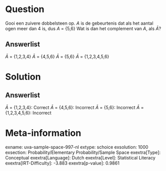 Question
========

Gooi een zuivere dobbelsteen op. *A* is de gebeurtenis dat als het
aantal ogen meer dan 4 is, dus *A* = {5,6} Wat is dan het complement van *A*, als $\bar{A}$?

Answerlist
----------

$\bar{A}$ = {1,2,3,4}
$\bar{A}$ = {4,5,6}
$\bar{A}$ = {5,6}
$\bar{A}$ = {1,2,3,4,5,6}

Solution
========

Answerlist
----------

$\bar{A}$ = {1,2,3,4}: Correct
$\bar{A}$ = {4,5,6}: Incorrect
$\bar{A}$ = {5,6}: Incorrect
$\bar{A}$ = {1,2,3,4,5,6}: Incorrect

Meta-information
================
exname: uva-sample-space-997-nl
extype: schoice
exsolution: 1000 
exsection: Probability/Elementary Probability/Sample Space
exextra[Type]: Conceptual
exextra[Language]: Dutch
exextra[Level]: Statistical Literacy
exextra[IRT-Difficulty]: -3.883
exextra[p-value]: 0.9861

